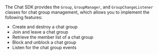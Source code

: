 <PlatformWrapper platform="android">

The Chat SDK provides the `Group`, `GroupManager`, and `GroupChangeListener` classes for chat group management, which allows you to implement the following features:

- Create and destroy a chat group
- Join and leave a chat group
- Retrieve the member list of a chat group
- Block and unblock a chat group
- Listen for the chat group events

</PlatformWrapper>